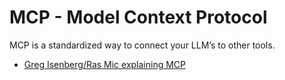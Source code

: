 # MCP - Model Context Protocol

MCP is a standardized way to connect your LLM's to other tools. 

- [Greg Isenberg/Ras Mic explaining MCP](https://www.youtube.com/watch?v=7j_NE6Pjv-E)


